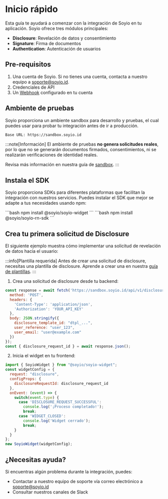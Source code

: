 
# Inicio rápido

Esta guía te ayudará a comenzar con la integración de Soyio en tu aplicación. Soyio ofrece tres módulos principales:

- **Disclosure**: Revelación de datos y consentimiento
- **Signature**: Firma de documentos
- **Authentication**: Autenticación de usuarios

## Pre-requisitos

1. Una cuenta de Soyio. Si no tienes una cuenta, contacta a nuestro equipo a [soporte@soyio.id](mailto:soporte@soyio.id).
2. Credenciales de API
3. Un [Webhook](../../api/webhooks.md) configurado en tu cuenta

## Ambiente de pruebas

Soyio proporciona un ambiente sandbox para desarrollo y pruebas, el cual puedes usar para probar tu integración antes de ir a producción.

```bash
Base URL: https://sandbox.soyio.id
```


:::note[Información]
El ambiente de pruebas **no genera solicitudes reales**, por lo que no se generarán documentos firmados, consentimientos, ni se realizarán verificaciones de identidad reales.

Revisa más información en nuestra guía de [sandbox](../../api/sandbox-mode.mdx).
:::

## Instala el SDK

Soyio proporciona SDKs para diferentes plataformas que facilitan la integración con nuestros servicios. Puedes instalar el SDK que mejor se adapte a tus necesidades usando npm:


<Tabs>
  <TabItem value="web" label="SDK Web">
    ```bash
    npm install @soyio/soyio-widget
    ```
  </TabItem>
  <TabItem value="mobile" label="SDK Mobile">
    ```bash
    npm install @soyio/soyio-rn-sdk
    ```
  </TabItem>
</Tabs>




## Crea tu primera solicitud de Disclosure

El siguiente ejemplo muestra cómo implementar una solicitud de revelación de datos hacia el usuario:

:::info[Plantilla requerida]
Antes de crear una solicitud de disclosure, necesitas una plantilla de disclosure. Aprende a crear una en nuestra [guía de plantillas](./disclosure_templates).
:::

1. Crea una solicitud de disclosure desde tu backend:

```javascript
const response = await fetch('https://sandbox.soyio.id/api/v1/disclosure_requests', {
  method: 'POST',
  headers: {
    'Content-Type': 'application/json',
    'Authorization': 'YOUR_API_KEY'
  },
  body: JSON.stringify({
    disclosure_template_id: "dtpl_...",
    user_reference: "user_123",
    user_email: "user@example.com"
  })
});
const { disclosure_request_id } = await response.json();
```


2. Inicia el widget en tu frontend:

```javascript
import { SoyioWidget } from "@soyio/soyio-widget";
const widgetConfig = {
  request: "disclosure",
  configProps: {
    disclosureRequestId: disclosure_request_id
  },
  onEvent: (event) => {
    switch(event.type) {
      case 'DISCLOSURE_REQUEST_SUCCESSFUL':
        console.log('¡Proceso completado!');
        break;
      case 'WIDGET_CLOSED':
        console.log('Widget cerrado');
        break;
    }
  }
};
new SoyioWidget(widgetConfig);
```

## ¿Necesitas ayuda?

Si encuentras algún problema durante la integración, puedes:
- Contactar a nuestro equipo de soporte vía correo electrónico a [soporte@soyio.id](mailto:soporte@soyio.id)
- Consultar nuestros canales de Slack
